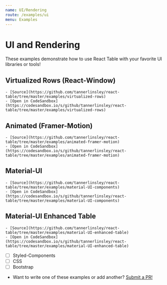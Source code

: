 ```yaml
---
name: UI/Rendering
route: /examples/ui
menu: Examples
---
```


# UI and Rendering

These examples demonstrate how to use React Table with your favorite UI libraries or tools!

## Virtualized Rows (React-Window)

    - [Source](https://github.com/tannerlinsley/react-table/tree/master/examples/virtualized-rows)
    - [Open in CodeSandbox](https://codesandbox.io/s/github/tannerlinsley/react-table/tree/master/examples/virtualized-rows)

## Animated (Framer-Motion)

    - [Source](https://github.com/tannerlinsley/react-table/tree/master/examples/animated-framer-motion)
    - [Open in CodeSandbox](https://codesandbox.io/s/github/tannerlinsley/react-table/tree/master/examples/animated-framer-motion)

## Material-UI

    - [Source](https://github.com/tannerlinsley/react-table/tree/master/examples/material-UI-components)
    - [Open in CodeSandbox](https://codesandbox.io/s/github/tannerlinsley/react-table/tree/master/examples/material-UI-components)

## Material-UI Enhanced Table

    - [Source](https://github.com/tannerlinsley/react-table/tree/master/examples/material-UI-enhanced-table)
    - [Open in CodeSandbox](https://codesandbox.io/s/github/tannerlinsley/react-table/tree/master/examples/material-UI-enhanced-table)

- [ ] Styled-Components
- [ ] CSS
- [ ] Bootstrap

* Want to write one of these examples or add another? [Submit a PR!](https://github.com/tannerlinsley/react-table/compare)

